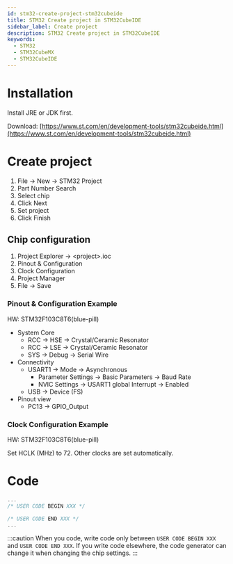 ```yaml
---
id: stm32-create-project-stm32cubeide
title: STM32 Create project in STM32CubeIDE
sidebar_label: Create project
description: STM32 Create project in STM32CubeIDE
keywords:
  - STM32
  - STM32CubeMX
  - STM32CubeIDE
---
```


# Installation

Install JRE or JDK first.

Download: [https://www.st.com/en/development-tools/stm32cubeide.html](https://www.st.com/en/development-tools/stm32cubeide.html)

# Create project

1. File -\> New -\> STM32 Project
1. Part Number Search
1. Select chip
1. Click Next
1. Set project
1. Click Finish

## Chip configuration

1. Project Explorer -\> <project\>.ioc
1. Pinout & Configuration
1. Clock Configuration
1. Project Manager
1. File -\> Save

### Pinout & Configuration Example

HW: STM32F103C8T6(blue-pill)

- System Core
  - RCC -\> HSE -\> Crystal/Ceramic Resonator
  - RCC -\> LSE -\> Crystal/Ceramic Resonator
  - SYS -\> Debug -\> Serial Wire
- Connectivity
  - USART1 -\> Mode -\> Asynchronous
    - Parameter Settings -\> Basic Parameters -\> Baud Rate
    - NVIC Settings -\> USART1 global Interrupt -\> Enabled
  - USB -\> Device (FS)
- Pinout view
  - PC13 -\> GPIO_Output

### Clock Configuration Example

HW: STM32F103C8T6(blue-pill)

Set HCLK (MHz) to 72. Other clocks are set automatically.

# Code

```c title="main.c"
...
/* USER CODE BEGIN XXX */

/* USER CODE END XXX */
...
```

:::caution
When you code, write code only between `USER CODE BEGIN XXX` and `USER CODE END XXX`. If you write code elsewhere, the code generator can change it when changing the chip settings.
:::

